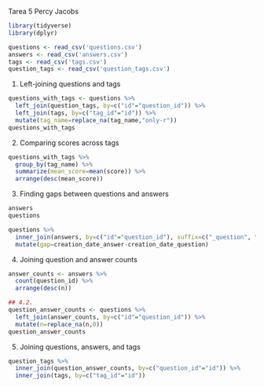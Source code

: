 Tarea 5
Percy Jacobs

```r
library(tidyverse)
library(dplyr)

questions <- read_csv('questions.csv')
answers <- read_csv('answers.csv')
tags <- read_csv('tags.csv')
question_tags <- read_csv('question_tags.csv')
```

1. Left-joining questions and tags
```r
questions_with_tags <- questions %>%
  left_join(question_tags, by=c("id"="question_id")) %>%
  left_join(tags, by=c("tag_id"="id")) %>%
  mutate(tag_name=replace_na(tag_name,"only-r"))
questions_with_tags
```

2. Comparing scores across tags
```r
questions_with_tags %>%
  group_by(tag_name) %>%
  summarize(mean_score=mean(score)) %>%
  arrange(desc(mean_score))
```

3. Finding gaps between questions and answers
```r
answers
questions

questions %>%
  inner_join(answers, by=c("id"="question_id"), suffix=c("_question", "_answer")) %>%
  mutate(gap=creation_date_answer-creation_date_question)
```

4. Joining question and answer counts
```r
answer_counts <- answers %>%
  count(question_id) %>%
  arrange(desc(n))
```

```r
## 4.2.
question_answer_counts <- questions %>%
  left_join(answer_counts, by=c("id"="question_id")) %>%
  mutate(n=replace_na(n,0))
question_answer_counts
```

5. Joining questions, answers, and tags
```r
question_tags %>%
  inner_join(question_answer_counts, by=c("question_id"="id")) %>%
  inner_join(tags, by=c("tag_id"="id"))
```

